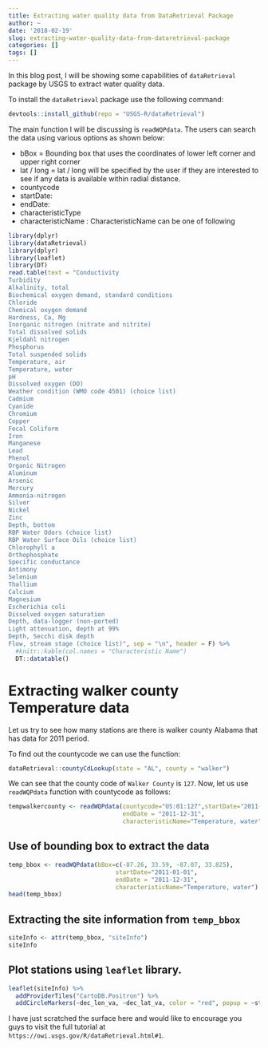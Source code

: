 ```yaml
---
title: Extracting water quality data from DataRetrieval Package
author: ~
date: '2018-02-19'
slug: extracting-water-quality-data-from-dataretrieval-package
categories: []
tags: []
---
```


In this blog post, I will be showing some capabilities of `dataRetrieval` package
by USGS to extract water quality data. 

To install the `dataRetrieval` package use the following command:

```r
devtools::install_github(repo = "USGS-R/dataRetrieval")
```

The main function I will be discussing is `readWQPdata`. The users can search the data 
using various options as shown below:

* bBox = Bounding box that uses the coordinates of lower left corner and upper right corner
* lat / long = lat / long will be specified by the user if they are interested to 
see if any data is available within radial distance. 
* countycode 
* startDate: 
* endDate: 
* characteristicType
* characteristicName : CharacteristicName can be one of following

```r
library(dplyr)
library(dataRetrieval)
library(dplyr)
library(leaflet)
library(DT)
read.table(text = "Conductivity
Turbidity
Alkalinity, total
Biochemical oxygen demand, standard conditions
Chloride
Chemical oxygen demand
Hardness, Ca, Mg
Inorganic nitrogen (nitrate and nitrite)
Total dissolved solids
Kjeldahl nitrogen
Phosphorus
Total suspended solids
Temperature, air
Temperature, water
pH
Dissolved oxygen (DO)
Weather condition (WMO code 4501) (choice list)
Cadmium
Cyanide
Chromium
Copper
Fecal Coliform
Iron
Manganese
Lead
Phenol
Organic Nitrogen
Aluminum
Arsenic
Mercury
Ammonia-nitrogen
Silver
Nickel
Zinc
Depth, bottom
RBP Water Odors (choice list)
RBP Water Surface Oils (choice list)
Chlorophyll a
Orthophosphate
Specific conductance
Antimony
Selenium
Thallium
Calcium
Magnesium
Escherichia coli
Dissolved oxygen saturation
Depth, data-logger (non-ported)
Light attenuation, depth at 99%
Depth, Secchi disk depth
Flow, stream stage (choice list)", sep = "\n", header = F) %>% 
  #knitr::kable(col.names = "Characteristic Name")
  DT::datatable()
```


# Extracting walker county Temperature data

Let us try to see how many stations are there is walker county Alabama that has data for 2011 period. 

To find out the countycode we can use the function: 
```r
dataRetrieval::countyCdLookup(state = "AL", county = "walker")
```
We can see that the county code of `Walker County` is `127`. Now, let us use `readWQPdata` function with countycode as follows:

```r

tempwalkercounty <- readWQPdata(countycode="US:01:127",startDate="2011-01-01",
                                endDate = "2011-12-31",
                                characteristicName="Temperature, water")

```


## Use of bounding box to extract the data 

```r
temp_bbox <- readWQPdata(bBox=c(-87.26, 33.59, -87.07, 33.825),
                              startDate="2011-01-01",
                              endDate = "2011-12-31",
                              characteristicName="Temperature, water") 
head(temp_bbox)
```

## Extracting the site information from `temp_bbox`

```r
siteInfo <- attr(temp_bbox, "siteInfo")
siteInfo
```

## Plot stations using `leaflet` library.
```r
leaflet(siteInfo) %>% 
  addProviderTiles("CartoDB.Positron") %>% 
  addCircleMarkers(~dec_lon_va, ~dec_lat_va, color = "red", popup = ~station_nm)
```

I have just scratched the surface here and would like to encourage you guys to 
visit the full tutorial at `https://owi.usgs.gov/R/dataRetrieval.html#1`.